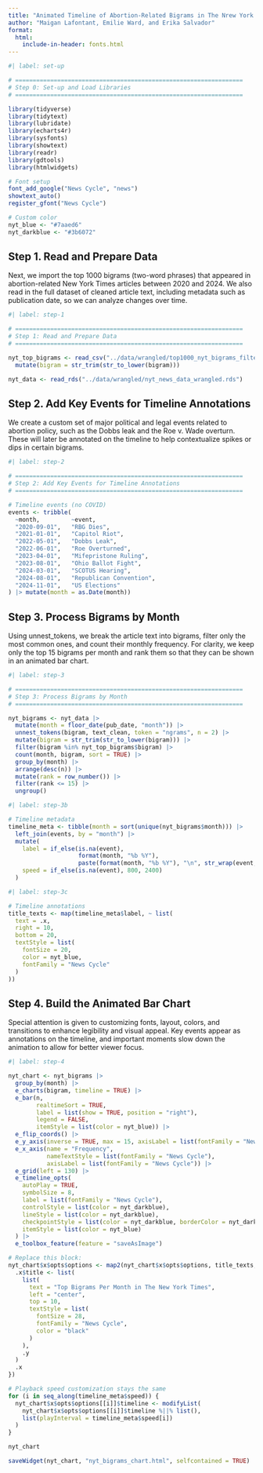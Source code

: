 ```yaml
---
title: "Animated Timeline of Abortion-Related Bigrams in The Nrew York Times (2020–2024)"
author: "Maigan Lafontant, Emilie Ward, and Erika Salvador"
format:
  html:
    include-in-header: fonts.html
---
```


```r
#| label: set-up

# =================================================================
# Step 0: Set-up and Load Libraries
# =================================================================

library(tidyverse)
library(tidytext)
library(lubridate)
library(echarts4r)
library(sysfonts)
library(showtext)
library(readr)
library(gdtools)
library(htmlwidgets)

# Font setup
font_add_google("News Cycle", "news")
showtext_auto()
register_gfont("News Cycle")

# Custom color
nyt_blue <- "#7aaed6"
nyt_darkblue <- "#3b6072"
```

## Step 1. Read and Prepare Data

Next, we import the top 1000 bigrams (two-word phrases) that appeared in abortion-related New York Times articles between 2020 and 2024. We also read in the full dataset of cleaned article text, including metadata such as publication date, so we can analyze changes over time.

```r
#| label: step-1 

# =================================================================
# Step 1: Read and Prepare Data
# =================================================================

nyt_top_bigrams <- read_csv("../data/wrangled/top1000_nyt_bigrams_filtered.csv") |> 
  mutate(bigram = str_trim(str_to_lower(bigram)))

nyt_data <- read_rds("../data/wrangled/nyt_news_data_wrangled.rds")
```

## Step 2. Add Key Events for Timeline Annotations

We create a custom set of major political and legal events related to abortion policy, such as the Dobbs leak and the Roe v. Wade overturn. These will later be annotated on the timeline to help contextualize spikes or dips in certain bigrams.

```r
#| label: step-2 

# =================================================================
# Step 2: Add Key Events for Timeline Annotations
# =================================================================

# Timeline events (no COVID)
events <- tribble(
  ~month,         ~event,
  "2020-09-01",   "RBG Dies",
  "2021-01-01",   "Capitol Riot",
  "2022-05-01",   "Dobbs Leak",
  "2022-06-01",   "Roe Overturned",
  "2023-04-01",   "Mifepristone Ruling",
  "2023-08-01",   "Ohio Ballot Fight",
  "2024-03-01",   "SCOTUS Hearing",
  "2024-08-01",   "Republican Convention",
  "2024-11-01",   "US Elections"
) |> mutate(month = as.Date(month))
```

## Step 3. Process Bigrams by Month

Using unnest_tokens, we break the article text into bigrams, filter only the most common ones, and count their monthly frequency. For clarity, we keep only the top 15 bigrams per month and rank them so that they can be shown in an animated bar chart.

```r
#| label: step-3

# =================================================================
# Step 3: Process Bigrams by Month
# =================================================================

nyt_bigrams <- nyt_data |> 
  mutate(month = floor_date(pub_date, "month")) |> 
  unnest_tokens(bigram, text_clean, token = "ngrams", n = 2) |> 
  mutate(bigram = str_trim(str_to_lower(bigram))) |> 
  filter(bigram %in% nyt_top_bigrams$bigram) |> 
  count(month, bigram, sort = TRUE) |> 
  group_by(month) |> 
  arrange(desc(n)) |> 
  mutate(rank = row_number()) |> 
  filter(rank <= 15) |> 
  ungroup()
```

```r
#| label: step-3b

# Timeline metadata
timeline_meta <- tibble(month = sort(unique(nyt_bigrams$month))) |> 
  left_join(events, by = "month") |> 
  mutate(
    label = if_else(is.na(event),
                    format(month, "%b %Y"),
                    paste(format(month, "%b %Y"), "\n", str_wrap(event, width = 20))),
    speed = if_else(is.na(event), 800, 2400)
  )
```

```r
#| label: step-3c

# Timeline annotations
title_texts <- map(timeline_meta$label, ~ list(
  text = .x,
  right = 10,
  bottom = 20,
  textStyle = list(
    fontSize = 20,
    color = nyt_blue,
    fontFamily = "News Cycle"
  )
))
```

## Step 4. Build the Animated Bar Chart

Special attention is given to customizing fonts, layout, colors, and transitions to enhance legibility and visual appeal. Key events appear as annotations on the timeline, and important moments slow down the animation to allow for better viewer focus.

```r
#| label: step-4

nyt_chart <- nyt_bigrams |> 
  group_by(month) |> 
  e_charts(bigram, timeline = TRUE) |> 
  e_bar(n,
        realtimeSort = TRUE,
        label = list(show = TRUE, position = "right"),
        legend = FALSE,
        itemStyle = list(color = nyt_blue)) |> 
  e_flip_coords() |> 
  e_y_axis(inverse = TRUE, max = 15, axisLabel = list(fontFamily = "News Cycle")) |> 
  e_x_axis(name = "Frequency",
           nameTextStyle = list(fontFamily = "News Cycle"),
           axisLabel = list(fontFamily = "News Cycle")) |> 
  e_grid(left = 130) |> 
  e_timeline_opts(
    autoPlay = TRUE,
    symbolSize = 8,
    label = list(fontFamily = "News Cycle"),
    controlStyle = list(color = nyt_darkblue),
    lineStyle = list(color = nyt_darkblue),
    checkpointStyle = list(color = nyt_darkblue, borderColor = nyt_darkblue),
    itemStyle = list(color = nyt_blue)
  ) |> 
  e_toolbox_feature(feature = "saveAsImage")

# Replace this block:
nyt_chart$x$opts$options <- map2(nyt_chart$x$opts$options, title_texts, ~{
  .x$title <- list(
    list(
      text = "Top Bigrams Per Month in The New York Times",
      left = "center",
      top = 10,
      textStyle = list(
        fontSize = 28,
        fontFamily = "News Cycle",
        color = "black"
      )
    ),
    .y
  )
  .x
})

# Playback speed customization stays the same
for (i in seq_along(timeline_meta$speed)) {
  nyt_chart$x$opts$options[[i]]$timeline <- modifyList(
    nyt_chart$x$opts$options[[i]]$timeline %||% list(),
    list(playInterval = timeline_meta$speed[i])
  )
}

nyt_chart

```

```r
saveWidget(nyt_chart, "nyt_bigrams_chart.html", selfcontained = TRUE)
```

